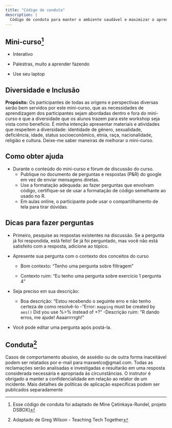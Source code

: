 ```yaml
---
title: "Código de conduta"
description: |
  Código de conduta para manter o ambiente saudável e maximizar o aprendizado.
---
```


##  Mini-curso[^1] 

- Interativo

- Palestras, muito a aprender fazendo

- Use seu laptop

## Diversidade e Inclusão

**Propósito:** Os participantes de todas as origens e perspectivas diversas serão bem servidos por este mini-curso, que as necessidades de aprendizagem dos participantes sejam abordadas dentro e fora do mini-curso e que a diversidade que os alunos trazem para este workshop seja vista como benefício. É minha intenção apresentar materiais e atividades que respeitem a diversidade: identidade de gênero, sexualidade, deficiência, idade, status socioeconômico, etnia, raça, nacionalidade, religião e cultura. Deixe-me saber maneiras de melhorar o mini-curso.


## Como obter ajuda

- Durante o conteúdo do mini-curso e fórum de discussão do curso.
    - Publique no documento de perguntas e respostas (P&R) do google em vez de enviar mensagens diretas.
     - Use a formatação adequada: ao fazer perguntas que envolvam código, certifique-se de usar a formatação de código semelhante ao usado no R.
     - Em aulas online, o participante pode usar o compartilhamento de tela para tirar dúvidas.
     

## Dicas para fazer perguntas

- Primeiro, pesquise as respostas existentes na discussão. Se a pergunta já foi respondida, está feito! Se já foi perguntado, mas você não está satisfeito com a resposta, adicione ao tópico.

- Apresente sua pergunta com o contexto dos conceitos do curso
    - Bom contexto: "Tenho uma pergunta sobre filtragem"

    - Contexto ruim: "Eu tenho uma pergunta sobre exercício 1 pergunta 4"

- Seja preciso em sua descrição:
    - Boa descrição: "Estou recebendo o seguinte erro e não tenho certeza de como resolvê-lo - "Error: `mapping` must be created by `aes()` Did you use %>% instead of +?"
    -Descrição ruim: "R dando erros, me ajude! Aaaarrrrrgh!"

- Você pode editar uma pergunta após postá-la.


## Conduta[^2]

Casos de comportamento abusivo, de assédio ou de outra forma inaceitável podem ser relatados por e-mail para maxwelco@gmail.com. Todas as reclamações serão analisadas e investigadas e resultarão em uma resposta considerada necessária e apropriada às circunstâncias. O instrutor é obrigado a manter a confidencialidade em relação ao relator de um incidente. Mais detalhes de políticas de aplicação específicas podem ser publicados separadamente

[^1]: Esse código de conduta foi adaptado de Mine Çetinkaya-Rundel, projeto DSBOX]

[^2]: Adaptado de Greg Wilson - Teaching Tech Together